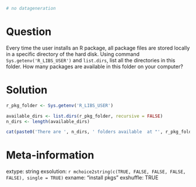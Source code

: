 ```r
# no datageneration
```

Question
========

Every time the user installs an R package, all package files are stored locally in a specific directory of the hard disk. Using command `Sys.getenv('R_LIBS_USER')` and `list.dirs`, list all the directories in this folder. How many packages are available in this folder on your computer?


Solution
================

```r
r_pkg_folder <- Sys.getenv('R_LIBS_USER')

available_dirs <- list.dirs(r_pkg_folder, recursive = FALSE)
n_dirs <- length(available_dirs)

cat(paste0('There are ', n_dirs, ' folders available  at "', r_pkg_folder, '".'))
```


Meta-information
================
extype: string
exsolution: `r mchoice2string(c(TRUE, FALSE, FALSE, FALSE, FALSE), single = TRUE)`
exname: "install pkgs"
exshuffle: TRUE

